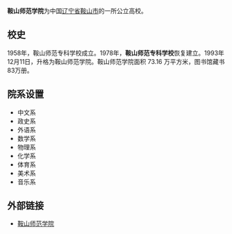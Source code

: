 '''鞍山师范学院'''为中国[[辽宁省|辽宁省]][[鞍山市|鞍山市]]的一所公立高校。

== 校史 ==
1958年，鞍山师范专科学校成立。1978年，'''鞍山师范专科学校'''恢复建立。1993年12月11日，升格为鞍山师范学院。鞍山师范学院面积 73.16 万平方米，图书馆藏书83万册。

== 院系设置 ==
*中文系	
*政史系
*外语系	
*数学系
*物理系	
*化学系
*体育系
*美术系	
*音乐系

== 外部链接 ==
*[https://web.archive.org/web/20060316040721/http://www.asnc.edu.cn/ 鞍山师范学院]
{{辽宁高等院校}}
{{大学小作品}}